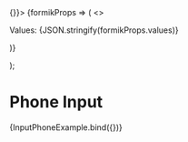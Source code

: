 
  <div className="input-text-story">
    <Form initialValues={{ phone: '' }} onSubmit={() => {}}>
      {formikProps => (
        <>
          <p className="lc-mb-16">Values: {JSON.stringify(formikProps.values)}</p>
          <InputPhone name="phone" label="Phone Input" />
        </>
      )}
    </Form>
  </div>
);

<Meta title="Components/Inputs/Input Phone" component={InputPhone} />

# Phone Input

<Canvas>
  <Story
    name="Input Phone"
    parameters={{
      docs: {
        source: {
          code: dedent``
        }
      }
    }}
  >
    {InputPhoneExample.bind({})}
  </Story>
  <ArgsTable of={InputPhone} />
</Canvas>
